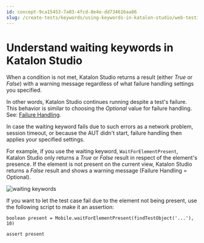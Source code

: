 ```yaml
---
id: concept-9ca15453-7a03-4fcd-8e4e-dd734616aa86
slug: /create-tests/keywords/using-keywords-in-katalon-studio/web-testing/understand-waiting-keywords-in-katalon-studio
---
```


# Understand waiting keywords in Katalon Studio

When a condition is not met, Katalon Studio returns a result \(either *True* or *False*\) with a warning message regardless of what failure handling settings you specified.

In other words, Katalon Studio continues running despite a test's failure. This behavior is similar to choosing the *Optional* value for failure handling. See: [Failure Handling](/maintain/configure-failure-handling-settings-in-katalon-studio).

In case the waiting keyword fails due to such errors as a network problem, session timeout, or because the AUT didn't start, failure handling then applies your specified settings.

For example, if you use the waiting keyword, <code>WaitForElementPresent</code>, Katalon Studio only returns a *True* or *False* result in respect of the element's presence. If the element is not present on the current view, Katalon Studio returns a *False* result and shows a warning message \(Failure Handling = Optional\).

<img src="https://github.com/katalon-studio/docs-images/raw/master/katalon-studio/docs/understand-waiting-keywords/waiting-keyword.png" alt="waiting keywords" />

If you want to let the test case fail due to the element not being present, use the following script to make it an assertion:

```
boolean present = Mobile.waitForElementPresent(findTestObject('...'), 10)

assert present

```